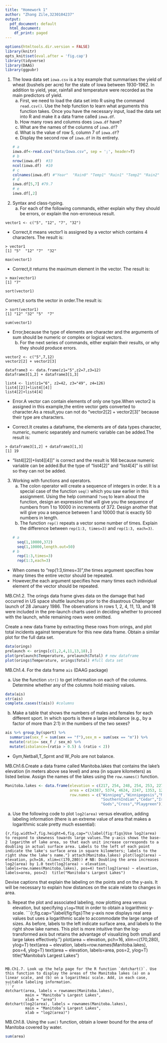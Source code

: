 ---
title: "Homework 1"
author: "Zhang Zile,3230104237"
output:
  pdf_document: default
  html_document:
    df_print: paged
---
```{r setup, message = F, include=FALSE}
options(htmltools.dir.version = FALSE)
library(knitr)
opts_knit$set(eval.after = 'fig.cap')
library(tidyverse)
library(DAAG)
library(ggpubr)
```

1. The Iowa data set `iowa.csv` is a toy example that summarises the yield of wheat (bushels per acre) for the state of Iowa between 1930-1962. In addition to yield, year, rainfall and temperature were recorded as the main predictors of yield.
    a. First, we need to load the data set into R using the command `read.csv()`. Use the help function to learn what arguments this function takes. Once you have the necessary input, load the data set into R and make it a data frame called `iowa.df`.
    b. How many rows and columns does `iowa.df` have? 
    c. What are the names of the columns of `iowa.df`?
    d. What is the value of row 5, column 7 of `iowa.df`?
    e. Display the second row of `iowa.df` in its entirety.
```{r}
# a
iowa.df<-read.csv("data/Iowa.csv", sep = ';', header=T)
# b
nrow(iowa.df)  #33
ncol(iowa.df)  #10
# c
colnames(iowa.df) #"Year"  "Rain0" "Temp1" "Rain1" "Temp2" "Rain2" "Temp3" "Rain3" "Temp4" "Yield"
# d
iowa.df[5,7] #79.7
# e
iowa.df[,2]
```

2. Syntax and class-typing.
    a. For each of the following commands, either explain why they should be errors, or explain the non-erroneous result.

```
vector1 <- c("5", "12", "7", "32")
```
* Correct,it means vector1 is assigned by a vector which contains 4 characters.
The result is:
```
> vector1 
[1] "5"  "12" "7"  "32"
```
```
max(vector1)
```
* Correct,it returns the maximum element in the vector.
The result is:
```
> max(vector1)
[1] "7"
```

```
sort(vector1)
```
Correct,it sorts the vector in order.The result is:
```
> sort(vector1)
[1] "12" "32" "5"  "7" 
```
```
sum(vector1)
```
* Error,because the type of elements are character and the arguments of sum should be numeric or complex or logical vectors.
    b. For the next series of commands, either explain their results, or why they should produce errors.

```
vector2 <- c("5",7,12)
vector2[2] + vector2[3]

dataframe3 <- data.frame(z1="5",z2=7,z3=12)
dataframe3[1,2] + dataframe3[1,3]

list4 <- list(z1="6", z2=42, z3="49", z4=126)
list4[[2]]+list4[[4]]
list4[2]+list4[4]
```
* Error.A vector can contain elements of only one type.When vector2 is assigned in this example,the entire vector gets converted to character.As a result,you can not do  "vector2[2] + vector2[3]" because their type are characters.

* Correct.It creates a dataframe, the elements are of data types character, numeric, numeric separately  and numeric variable can be added.The result is:
```
> dataframe3[1,2] + dataframe3[1,3]
[1] 19
```
* "list4[[2]]+list4[[4]]" is correct and the result is 168 because numeric variable can be added.But the type of "list4[2]" and "list4[4]" is still list so they can not be added.

3. Working with functions and operators.
    a. The colon operator will create a sequence of integers in order. It is a special case of the function `seq()` which you saw earlier in this assignment. Using the help command `?seq` to learn about the function, design an expression that will give you the sequence of numbers from 1 to 10000 in increments of 372. Design another that will give you a sequence between 1 and 10000 that is exactly 50 numbers in length.
    b. The function `rep()` repeats a vector some number of times. Explain the difference between `rep(1:3, times=3)` and `rep(1:3, each=3)`.
```{r}
# a
  seq(1,10000,372) 
  seq(1,10000,length.out=50)
# b
  rep(1:3,times=3)
  rep(1:3,each=3)
```
* When comes to "rep(1:3,times=3)",the times argument specifies how many times the entire vector should be repeated.
* However,the each argument specifies how many times each individual element of the vector should be repeated.

MB.Ch1.2. The orings data frame gives data on the damage that had occurred in US space shuttle launches prior to the disastrous Challenger launch of 28 January 1986. The observations in rows 1, 2, 4, 11, 13, and 18 were included in the pre-launch charts used in deciding whether to proceed with the launch, while remaining rows were omitted.

Create a new data frame by extracting these rows from orings, and plot total incidents against temperature for this new data frame. Obtain a similar plot for the full data set.

```{r}
data(orings)
prelaunch <- orings[c(1,2,4,11,13,18),]
plot(prelaunch$Temperature, prelaunch$Total) # new dataframe
plot(orings$Temperature, orings$Total) #full data set
```
MB.Ch1.4. For the data frame `ais` (DAAG package)

(a) Use the function `str()` to get information on each of the columns. Determine whether any of the columns hold missing values.
```{r}
data(ais)
str(ais)
complete.cases(t(ais)) #columns
```
(b) Make a table that shows the numbers of males and females for each different sport. In which sports is there a large imbalance (e.g., by a factor of more than 2:1) in the numbers of the two sexes?
```{r}
ais %>% group_by(sport) %>% 
  summarise(sex_f = sum(sex == "f"),sex_m = sum(sex == "m")) %>% 
  mutate(ratio= sex_f / sex_m) %>% 
  mutate(isbalance=(ratio > 0.5) & (ratio < 2))
```
* Gym,Netball,T_Sprnt and W_Polo are not balance.

MB.Ch1.6.Create a data frame called Manitoba.lakes that contains the lake's elevation (in meters above sea level) and area (in square kilometers) as listed below. Assign the names of the lakes using the `row.names()` function.

```{=latex}
\begin{table}[h!]
  \begin{center}
\begin{tabular}{l|r|r} \hline
                & elevation & area \\ \hline
Winnipeg        &     217   & 24387 \\
Winnipegosis    &     254   & 5374 \\
Manitoba        &     248   & 4624 \\
SouthernIndian  &     254   & 2247 \\
Cedar           &     253   & 1353 \\
Island          &     227   & 1223 \\
Gods            &     178   & 1151 \\
Cross           &     207   & 755 \\
Playgreen       &    217    & 657 \\\hline
\end{tabular}
\end{center}
\end{table}
```
```{r}
Manitoba.lakes <- data.frame(elevation = c(217, 254, 248, 254, 253, 227, 178, 207, 217),
                             area = c(24387, 5374, 4624, 2247, 1353, 1223, 1151, 755, 657),
                             row.names = c("Winnipeg","Winnipegosis","Manitoba",
                                           "SouthernIndian","Cedar","Island",
                                           "Gods","Cross","Playgreen"))

```

(a) Use the following code to plot `log2(area)` versus elevation, adding labeling information (there is an extreme value of area that makes a logarithmic scale pretty much essential):

```{r,fig.width=7,fig.height=6,fig.cap="\\label{fig:figs}Use log2(area) to respond to skewness towards large values.The y-axis shows the base-2 logarithm of lake area, so that each unit increase corresponds to a doubling in actual surface area. Labels to the left of each point indicate the lake's surface area in square kilometers; labels to the right show the lake's name."}
attach(Manitoba.lakes)
plot(log2(area) ~ elevation, pch=16, xlim=c(170,280))
# NB: Doubling the area increases log2(area) by 1.0
text(log2(area) ~ elevation, labels=row.names(Manitoba.lakes), pos=4)
text(log2(area) ~ elevation, labels=area, pos=2) 
title("Manitoba's Largest Lakes")
```

Devise captions that explain the labeling on the points and on the y-axis. It will be necessary to explain how distances on the scale relate to changes in area.

(b) Repeat the plot and associated labeling, now plotting area versus elevation, but specifying `ylog=TRUE` in order to obtain a logarithmic y-scale.
```{r,fig.cap="\\label{fig:figs}The y-axis now displays real area values but uses a logarithmic scale to accommodate the large range of sizes. As before, labels to the left indicate surface area, and labels to the right show lake names. This plot is more intuitive than the log-transformed axis but retains the advantage of visualizing both small and large lakes effectively."}
plot(area ~ elevation, pch=16, xlim=c(170,280), ylog=T)
text(area ~ elevation, labels=row.names(Manitoba.lakes), pos=4, ylog=T)
text(area ~ elevation, labels=area, pos=2, ylog=T) 
title("Manitoba's Largest Lakes")

```

MB.Ch1.7. Look up the help page for the R function `dotchart()`. Use this function to display the areas of the Manitoba lakes (a) on a linear scale, and (b) on a logarithmic scale. Add, in each case, suitable labeling information.
```{r}
dotchart(area, labels = rownames(Manitoba.lakes), 
         main = "Manitoba’s Largest Lakes",
         xlab = "area")
dotchart(log2(area), labels = rownames(Manitoba.lakes), 
         main = "Manitoba’s Largest Lakes",
         xlab = "log2(area)")
```

MB.Ch1.8. Using the `sum()` function, obtain a lower bound for the area of Manitoba covered by water.
```{r}
sum(area)
```